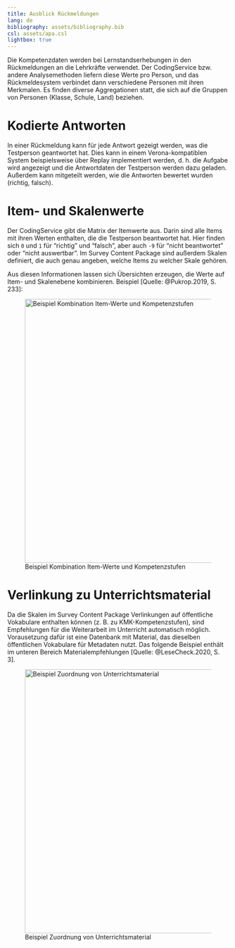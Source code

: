 ```yaml
---
title: Ausblick Rückmeldungen
lang: de
bibliography: assets/bibliography.bib
csl: assets/apa.csl
lightbox: true
---
```


Die Kompetenzdaten werden bei Lernstandserhebungen in den Rückmeldungen an die Lehrkräfte verwendet. Der CodingService bzw. andere Analysemethoden liefern diese Werte pro Person, und das Rückmeldesystem verbindet dann verschiedene Personen mit ihren Merkmalen. Es finden diverse Aggregationen statt, die sich auf die Gruppen von Personen (Klasse, Schule, Land) beziehen.

# Kodierte Antworten

In einer Rückmeldung kann für jede Antwort gezeigt werden, was die Testperson geantwortet hat. Dies kann in einem Verona-kompatiblen System beispielsweise über Replay implementiert werden, d. h. die Aufgabe wird angezeigt und die Antwortdaten der Testperson werden dazu geladen. Außerdem kann mitgeteilt werden, wie die Antworten bewertet wurden (richtig, falsch).

# Item- und Skalenwerte

Der CodingService gibt die Matrix der Itemwerte aus. Darin sind alle Items mit ihren Werten enthalten, die die Testperson beantwortet hat. Hier finden sich `0` und `1` für "richtig" und "falsch", aber auch `-9` für "nicht beantwortet" oder "nicht auswertbar". Im Survey Content Package sind außerdem Skalen definiert, die auch genau angeben, welche Items zu welcher Skale gehören.

Aus diesen Informationen lassen sich Übersichten erzeugen, die Werte auf Item- und Skalenebene kombinieren. Beispiel [Quelle: @Pukrop.2019, S. 233]:

![Beispiel Kombination Item-Werte und Kompetenzstufen](assets/feedback2.png){width="600" group="feedback"}

# Verlinkung zu Unterrichtsmaterial

Da die Skalen im Survey Content Package Verlinkungen auf öffentliche Vokabulare enthalten können (z. B. zu KMK-Kompetenzstufen), sind Empfehlungen für die Weiterarbeit im Unterricht automatisch möglich. Vorausetzung dafür ist eine Datenbank mit Material, das dieselben öffentlichen Vokabulare für Metadaten nutzt. Das folgende Beispiel enthält im unteren Bereich Materialempfehlungen [Quelle: @LeseCheck.2020, S. 3].

![Beispiel Zuordnung von Unterrichtsmaterial](assets/feedback1.png){width="600" group="feedback"}
